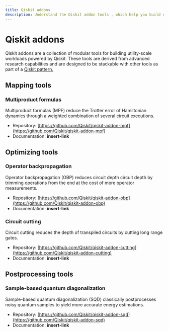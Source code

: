 ```yaml
---
title: Qiskit addons
description: Understand the Qiskit addon tools , which help you build utility-grade quantum workflows.
---
```


# Qiskit addons

Qiskit addons are a collection of modular tools for building utility-scale workloads powered by Qiskit. These tools are derived from advanced research capabilities and are designed to be stackable with other tools as part of a [Qiskit pattern.](intro-to-patterns)

## Mapping tools

### Multiproduct formulas

Multiproduct formulas (MPF) reduce the Trotter error of Hamiltonian dynamics through a weighted combination of several circuit executions.

- Repository: [https://github.com/Qiskit/qiskit-addon-mpf](https://github.com/Qiskit/qiskit-addon-mpf)
- Documentation: **insert-link**

## Optimizing tools

### Operator backpropagation

Operator backpropagation (OBP) reduces circuit depth circuit depth by trimming operations from the end at the cost of more operator measurements.

- Repository: [https://github.com/Qiskit/qiskit-addon-obp](https://github.com/Qiskit/qiskit-addon-obp)
- Documentation: **insert-link**

### Circuit cutting

Circuit cutting reduces the depth of transpiled circuits by cutting long range gates.

- Repository: [https://github.com/Qiskit/qiskit-addon-cutting](https://github.com/Qiskit/qiskit-addon-cutting)
- Documentation: **insert-link**

## Postprocessing tools

### Sample-based quantum diagonalization

Sample-based quantum diagonalization (SQD) classically postprocesses noisy quantum samples to yield more accurate energy estimations.

- Repository: [https://github.com/Qiskit/qiskit-addon-sqd](https://github.com/Qiskit/qiskit-addon-sqd)
- Documentation: **insert-link**